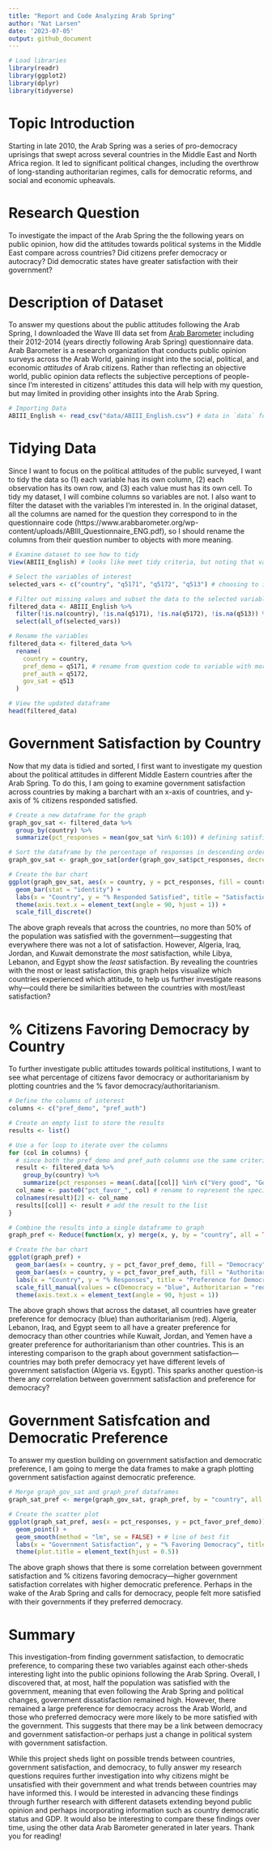 ```yaml
---
title: "Report and Code Analyzing Arab Spring"
author: "Nat Larsen"
date: '2023-07-05'
output: github_document
---
```


``` r
# Load libraries
library(readr)
library(ggplot2)
library(dplyr)
library(tidyverse)
```

# Topic Introduction

Starting in late 2010, the Arab Spring was a series of pro-democracy uprisings that swept across several countries in the Middle East and North Africa region. It led to significant political changes, including the overthrow of long-standing authoritarian regimes, calls for democratic reforms, and social and economic upheavals.

# Research Question

To investigate the impact of the Arab Spring the the following years on public opinion, how did the attitudes towards political systems in the Middle East compare across countries? Did citizens prefer democracy or autocracy? Did democratic states have greater satisfaction with their government?

# Description of Dataset

To answer my questions about the public attitudes following the Arab Spring, I downloaded the Wave III data set from [Arab Barometer](https://www.arabbarometer.org/about/the-arab-barometer/) including their 2012-2014 (years directly following Arab Spring) questionnaire data. Arab Barometer is a research organization that conducts public opinion surveys across the Arab World, gaining insight into the social, political, and economic *attitudes* of Arab citizens. Rather than reflecting an objective world, public opinion data reflects the subjective perceptions of people-since I'm interested in citizens' attitudes this data will help with my question, but may limited in providing other insights into the Arab Spring. 

``` r
# Importing Data
ABIII_English <- read_csv("data/ABIII_English.csv") # data in `data` folder
```

# Tidying Data

Since I want to focus on the political attitudes of the public surveyed, I want to tidy the data so (1) each variable has its own column, (2) each observation has its own row, and (3) each value must has its own cell. To tidy my dataset, I will combine columns so variables are not. I also want to filter the dataset with the variables I'm interested in. In the original dataset, all the columns are named for the question they correspond to in the questionnaire code (https://www.arabbarometer.org/wp-content/uploads/ABIII_Questionnaire_ENG.pdf), so I should rename the columns from their question number to objects with more meaning. 


```r
# Examine dataset to see how to tidy
View(ABIII_English) # looks like meet tidy criteria, but noting that values are different types (strings vs. numbers), and variables have nonsense names

# Select the variables of interest
selected_vars <- c("country", "q5171", "q5172", "q513") # choosing to include the questions about political satisfaction and preferences

# Filter out missing values and subset the data to the selected variables
filtered_data <- ABIII_English %>%
  filter(!is.na(country), !is.na(q5171), !is.na(q5172), !is.na(q513)) %>%
  select(all_of(selected_vars))

# Rename the variables
filtered_data <- filtered_data %>%
  rename(
    country = country,
    pref_demo = q5171, # rename from question code to variable with more meaning
    pref_auth = q5172,
    gov_sat = q513
  )

# View the updated dataframe
head(filtered_data)
```

# Government Satisfaction by Country

Now that my data is tidied and sorted, I first want to investigate my question about the political attitudes in different Middle Eastern countries after the Arab Spring. To do this, I am going to examine government satisfaction across countries by making a barchart with an x-axis of countries, and y-axis of % citizens responded satisfied. 

```r
# Create a new dataframe for the graph
graph_gov_sat <- filtered_data %>%
  group_by(country) %>%
  summarize(pct_responses = mean(gov_sat %in% 6:10)) # defining satisfied as responses from 6-10 (indicate more government satisfaction than not)

# Sort the dataframe by the percentage of responses in descending order
graph_gov_sat <- graph_gov_sat[order(graph_gov_sat$pct_responses, decreasing = TRUE), ]

# Create the bar chart
ggplot(graph_gov_sat, aes(x = country, y = pct_responses, fill = country)) +
  geom_bar(stat = "identity") +
  labs(x = "Country", y = "% Responded Satisfied", title = "Satisfaction with Government by Country (2012-2014)") +
  theme(axis.text.x = element_text(angle = 90, hjust = 1)) +
  scale_fill_discrete()
```

The above graph reveals that across the countries, no more than 50% of the population was satisfied with the government—suggesting that everywhere there was not a lot of satisfaction. However, Algeria, Iraq, Jordan, and Kuwait demonstrate the *most* satisfaction, while Libya, Lebanon, and Egypt show the *least* satisfaction. By revealing the countries with the most or least satisfaction, this graph helps visualize which countries experienced which attitude, to help us further investigate reasons why—could there be similarities between the countries with most/least satisfaction? 

# % Citizens Favoring Democracy by Country

To further investigate public attitudes towards political institutions, I want to see what percentage of citizens favor democracy or authoritarianism by plotting countries and the % favor democracy/authoritarianism. 

```r
# Define the columns of interest
columns <- c("pref_demo", "pref_auth")

# Create an empty list to store the results
results <- list()

# Use a for loop to iterate over the columns
for (col in columns) {
  # since both the pref_demo and pref_auth columns use the same criteria to evaluate if citizens         prefer those governments, I can use for loop to manipulate both columns in the same way
  result <- filtered_data %>%
    group_by(country) %>%
    summarize(pct_responses = mean(.data[[col]] %in% c("Very good", "Good"))) # find percentage of "Very good" and "Good" responses for each country
  col_name <- paste0("pct_favor_", col) # rename to represent the specific column processed
  colnames(result)[2] <- col_name
  results[[col]] <- result # add the result to the list
}

# Combine the results into a single dataframe to graph
graph_pref <- Reduce(function(x, y) merge(x, y, by = "country", all = TRUE), results)

# Create the bar chart
ggplot(graph_pref) +
  geom_bar(aes(x = country, y = pct_favor_pref_demo, fill = "Democracy"), stat = "identity", width = 0.5) +
  geom_bar(aes(x = country, y = pct_favor_pref_auth, fill = "Authoritarian"), stat = "identity", width = 0.5) +
  labs(x = "Country", y = "% Responses", title = "Preference for Democracy vs. Authoritarianism (2012-2014)") +
  scale_fill_manual(values = c(Democracy = "blue", Authoritarian = "red"), guide = "none") +
  theme(axis.text.x = element_text(angle = 90, hjust = 1))
```

The above graph shows that across the dataset, all countries have greater preference for democracy (blue) than authoritarianism (red). Algeria, Lebanon, Iraq, and Egypt seem to all have a greater preference for democracy than other countries while Kuwait, Jordan, and Yemen have a greater preference for authoritarianism than other countries. This is an interesting comparison to the graph about government satisfaction—countries may both prefer democracy yet have different levels of government satisfaction (Algeria vs. Egypt). This sparks another question-is there any correlation between government satisfaction and preference for democracy? 

# Government Satisfcation and Democratic Preference 

To answer my question building on government satisfaction and democratic preference, I am going to merge the data frames to make a graph plotting government satisfaction against democratic preference.


```r
# Merge graph_gov_sat and graph_pref dataframes
graph_sat_pref <- merge(graph_gov_sat, graph_pref, by = "country", all = TRUE)

# Create the scatter plot
ggplot(graph_sat_pref, aes(x = pct_responses, y = pct_favor_pref_demo)) +
  geom_point() +
  geom_smooth(method = "lm", se = FALSE) + # line of best fit
  labs(x = "Government Satisfaction", y = "% Favoring Democracy", title = "Government Satisfaction and Preference for Democracy (2012-2014)") +
  theme(plot.title = element_text(hjust = 0.5))
```

The above graph shows that there is some correlation between government satisfaction and % citizens favoring democracy—higher government satisfaction correlates with higher democratic preference. Perhaps in the wake of the Arab Spring and calls for democracy, people felt more satisfied with their governments if they preferred democracy. 

# Summary

This investigation-from finding government satisfaction, to democratic preference, to comparing these two variables against each other-sheds interesting light into the public opinions following the Arab Spring. Overall, I discovered that, at most, half the population was satisfied with the government, meaning that even following the Arab Spring and political changes, government dissatisfaction remained high. However, there remained a large preference for democracy across the Arab World, and those who preferred democracy were more likely to be more satisfied with the government. This suggests that there may be a link between democracy and government satisfaction-or perhaps just a change in political system with government satisfaction. 

While this project sheds light on possible trends between countries, government satisfaction, and democracy, to fully answer my research questions requires further investigation into why citizens might be unsatisfied with their government and what trends between countries may have informed this. I would be interested in advancing these findings through further research with different datasets extending beyond public opinion and perhaps incorporating information such as country democratic status and GDP. It would also be interesting to compare these findings over time, using the other data Arab Barometer generated in later years. Thank you for reading!
